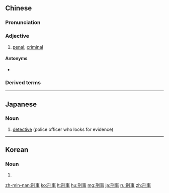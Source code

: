 ==Chinese==
{{zh-forms}}

===Pronunciation===
{{zh-pron
|m=xíngshì
|c=jing4 si6
|h=pfs=hìn-sṳ
|mn=qz:hêng-sīr/tw,xm,zz:hêng-sū
|ma=y
|cat=a
}}

===Adjective===
{{zh-adj}}

# {{lb|zh|legal|attributive}} [[penal]]; [[criminal]]

====Antonyms====
* {{zh-l|民事}}

===Derived terms===
{{zh-der|刑事案件|刑事法庭|刑事犯|刑事警察|刑事拘留|刑事判決|刑事訴訟|刑事責任|刑事偵查}}

{{zh-cat|Advanced}}

----

==Japanese==
{{ja-kanjitab|けい|じ|yomi=on}}

===Noun===
{{ja-noun|けいじ}}

# [[detective]] (police officer who looks for evidence)

----

==Korean==
{{ko-hanjatab}}

===Noun===
{{ko-noun|hj|hangeul=형사}}

# {{hanja form of|형사|[[detective]]}}

[[zh-min-nan:刑事]]
[[ko:刑事]]
[[lt:刑事]]
[[hu:刑事]]
[[mg:刑事]]
[[ja:刑事]]
[[ru:刑事]]
[[zh:刑事]]